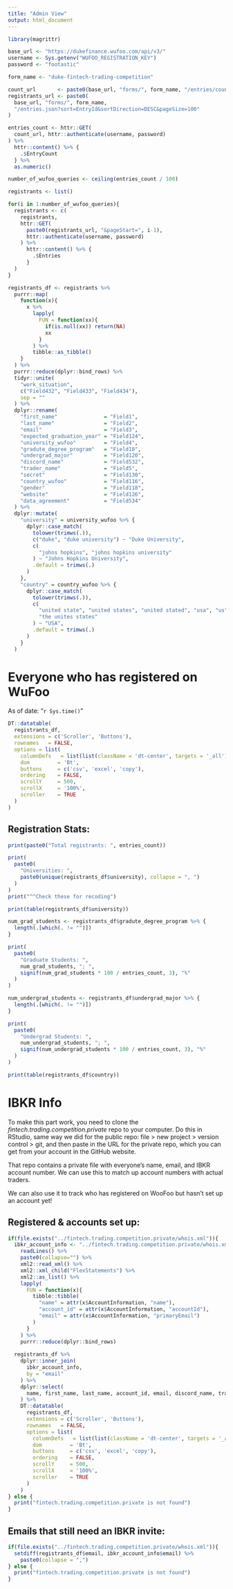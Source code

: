 ```yaml
---
title: "Admin View"
output: html_document
---
```


```r
library(magrittr)

base_url <- "https://dukefinance.wufoo.com/api/v3/"
username <- Sys.getenv("WUFOO_REGISTRATION_KEY")
password <- "footastic"

form_name <- "duke-fintech-trading-competition"

count_url       <- paste0(base_url, "forms/", form_name, "/entries/count.json")
registrants_url <- paste0(
  base_url, "forms/", form_name,
  "/entries.json?sort=EntryId&sortDirection=DESC&pageSize=100"
)

entries_count <- httr::GET(
  count_url, httr::authenticate(username, password)
) %>%
  httr::content() %>% {
    .$EntryCount
  } %>%
  as.numeric()

number_of_wufoo_queries <- ceiling(entries_count / 100)

registrants <- list()

for(i in 1:number_of_wufoo_queries){
  registrants <- c(
    registrants,
    httr::GET(
      paste0(registrants_url, "&pageStart=", i-1),
      httr::authenticate(username, password)
    ) %>%
      httr::content() %>% {
        .$Entries
      }
  )
}

registrants_df <- registrants %>%
  purrr::map(
    function(x){
      x %>%
        lapply(
          FUN = function(xx){
            if(is.null(xx)) return(NA)
            xx
          }
        ) %>%
        tibble::as_tibble()
    }
  ) %>%
  purrr::reduce(dplyr::bind_rows) %>%
  tidyr::unite(
    "work_situation",
    c("Field432", "Field433", "Field434"),
    sep = ""
  ) %>%
  dplyr::rename(
    "first_name"               = "Field1",
    "last_name"                = "Field2",
    "email"                    = "Field3",
    "expected_graduation_year" = "Field124",
    "university_wufoo"         = "Field4",
    "gradute_degree_program"   = "Field10",
    "undergrad_major"          = "Field120",
    "discord_name"             = "Field532",
    "trader_name"              = "Field5",
    "secret"                   = "Field130",
    "country_wufoo"            = "Field116",
    "gender"                   = "Field118",
    "website"                  = "Field126",
    "data_agreement"           = "Field534"
  ) %>%
  dplyr::mutate(
    "university" = university_wufoo %>% {
      dplyr::case_match(
        tolower(trimws(.)),
        c("duke", "duke university") ~ "Duke University",
        c(
          "johns hopkins", "johns hopkins university"
        ) ~ "Johns Hopkins University",
        .default = trimws(.)
      )
    },
    "country" = country_wufoo %>% {
      dplyr::case_match(
        tolower(trimws(.)),
        c(
          "united state", "united states", "united stated", "usa", "us",
          "the unites states"
        ) ~ "USA",
        .default = trimws(.)
      )
    }
  )

```


# Everyone who has registered on WuFoo
As of date: "`r Sys.time()`"
``` r
DT::datatable(
  registrants_df,
  extensions = c('Scroller', 'Buttons'),
  rownames   = FALSE,
  options = list(
    columnDefs   = list(list(className = 'dt-center', targets = '_all')),
    dom         = 'Bt',
    buttons     = c('csv', 'excel', 'copy'),
    ordering    = FALSE,
    scrollY     = 500,
    scrollX     = '100%',
    scroller    = TRUE
  )
)
```

## Registration Stats:
```r
print(paste0("Total registrants: ", entries_count))

print(
  paste0(
    "Universities: ", 
    paste0(unique(registrants_df$university), collapse = ", ")
  )
)
print("^^Check these for recoding")

print(table(registrants_df$university))

num_grad_students <- registrants_df$gradute_degree_program %>% {
  length(.[which(. != "")])
}

print(
  paste0(
    "Graduate Students: ", 
    num_grad_students, "; ", 
    signif(num_grad_students * 100 / entries_count, 3), "%"
  )
)

num_undergrad_students <- registrants_df$undergrad_major %>% {
  length(.[which(. != "")])
}

print(
  paste0(
    "Undergrad Students: ", 
    num_undergrad_students, "; ", 
    signif(num_undergrad_students * 100 / entries_count, 3), "%"
  )
)

print(table(registrants_df$country))

```

# IBKR Info
To make this part work, you need to clone the *fintech.trading.competition.private* 
repo to your computer. Do this in RStudio, same way we did for the public repo:
file > new project > version control > git, and then paste in the URL for the 
private repo, which you can get from your account in the GitHub website.

That repo contains a private file with everyone's name, email, and IBKR account
number. We can use this to match up account numbers with actual traders. 

We can also use it to track who has registered on WooFoo but hasn't set up an 
account yet!

## Registered & accounts set up:
```r
if(file.exists("../fintech.trading.competition.private/whois.xml")){
  ibkr_account_info <- "../fintech.trading.competition.private/whois.xml" %>%
    readLines() %>% 
    paste0(collapse="") %>%
    xml2::read_xml() %>%
    xml2::xml_child("FlexStatements") %>% 
    xml2::as_list() %>%
    lapply(
      FUN = function(x){
        tibble::tibble(
          "name" = attr(x$AccountInformation, "name"),
          "account_id" = attr(x$AccountInformation, "accountId"),
          "email" = attr(x$AccountInformation, "primaryEmail")
        )
      }
    ) %>%
    purrr::reduce(dplyr::bind_rows)
  
  registrants_df %>%
    dplyr::inner_join(
      ibkr_account_info, 
      by = "email"
    ) %>% 
    dplyr::select(
      name, first_name, last_name, account_id, email, discord_name, trader_name
    ) %>%
    DT::datatable(
      registrants_df,
      extensions = c('Scroller', 'Buttons'),
      rownames   = FALSE,
      options = list(
        columnDefs   = list(list(className = 'dt-center', targets = '_all')),
        dom         = 'Bt',
        buttons     = c('csv', 'excel', 'copy'),
        ordering    = FALSE,
        scrollY     = 500,
        scrollX     = '100%',
        scroller    = TRUE
      )
    )
} else {
  print("fintech.trading.competition.private is not found")
}
```

## Emails that still need an IBKR invite:
```r
if(file.exists("../fintech.trading.competition.private/whois.xml")){
  setdiff(registrants_df$email, ibkr_account_info$email) %>%
    paste0(collapse = ",")
} else {
  print("fintech.trading.competition.private is not found")
}
```
